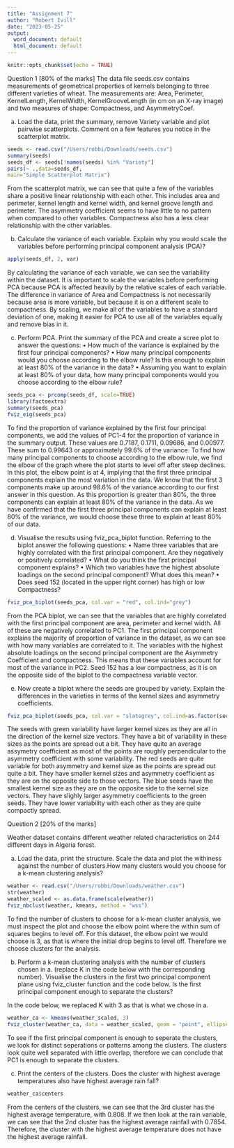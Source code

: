 ```yaml
---
title: "Assignment 7"
author: "Robert Ivill"
date: "2023-05-25"
output:
  word_document: default
  html_document: default
---
```


```r
knitr::opts_chunk$set(echo = TRUE)
```

Question 1 [80% of the marks]
The data file seeds.csv contains measurements of geometrical properties of kernels belonging to three different varieties of wheat. The measurements are: Area, Perimeter, KernelLength, KernelWidth, KernelGrooveLength (in cm on an X-ray image) and two measures of shape: Compactness, and AsymmetryCoef.

a. Load the data, print the summary, remove Variety variable and plot pairwise scatterplots. Comment on a few features you notice in the scatterplot matrix.

```r
seeds <- read.csv("/Users/robbi/Downloads/seeds.csv")
summary(seeds)
seeds_df <- seeds[!names(seeds) %in% "Variety"]
pairs(~ .,data=seeds_df,
main="Simple Scatterplot Matrix")
```
From the scatterplot matrix, we can see that quite a few of the variables share a positive linear relationship with each other. This includes area and perimeter, kernel length and kernel width, and kernel groove length and perimeter. The asymmetry coefficient seems to have little to no pattern when compared to other variables. Compactness also has a less clear relationship with the other variables.

b. Calculate the variance of each variable. Explain why you would scale the variables before performing principal component analysis (PCA)?

``` r
apply(seeds_df, 2, var)
```
By calculating the variance of each variable, we can see the variability within the dataset. It is important to scale the variables before performing PCA because PCA is affected heavily by the relative scales of each variable. The difference in variance of Area and Compactness is not necessarily because area is more variable, but because it is on a different scale to compactness. By scaling, we make all of the variables to have a standard deviation of one, making it easier for PCA to use all of the variables equally and remove bias in it.

c. Perform PCA. Print the summary of the PCA and create a scree plot to answer the questions:
• How much of the variance is explained by the first four principal components?
• How many principal components would you choose according to the elbow rule? Is this enough to explain at least 80% of the variance in the data?
• Assuming you want to explain at least 80% of your data, how many principal components would you choose according to the elbow rule?

```r
seeds_pca <- prcomp(seeds_df, scale=TRUE)
library(factoextra)
summary(seeds_pca)
fviz_eig(seeds_pca)
```
To find the proportion of variance explained by the first four principal components, we add the values of PC1-4 for the proportion of variance in the summary output. These values are 0.7187, 0.1711, 0.09686, and 0.00977. These sum to 0.99643 or approximately 99.6% of the variance.
To find how many principal components to choose according to the elbow rule, we find the elbow of the graph where the plot starts to level off after steep declines. In this plot, the elbow point is at 4, implying that the first three principal components explain the most variation in the data. We know that the first 3 components make up around 98.6% of the variance according to our first answer in this question. As this proportion is greater than 80%, the three components can explain at least 80% of the variance in the data.
As we have confirmed that the first three principal components can explain at least 80% of the variance, we would choose these three to explain at least 80% of our data.

d. Visualise the results using fviz_pca_biplot function. Referring to the biplot answer the following questions:
• Name three variables that are highly correlated with the first principal component. Are they negatively or positively correlated?
• What do you think the first principal component explains?
• Which two variables have the highest absolute loadings on the second principal component? What does this mean?
• Does seed 152 (located in the upper right corner) has high or low Compactness?

```r
fviz_pca_biplot(seeds_pca, col.var = "red", col.ind="grey")
```
From the PCA biplot, we can see that the variables that are highly correlated with the first principal component are area, perimeter and kernel width. All of these are negatively correlated to PC1. The first principal component explains the majority of proportion of variance in the dataset, as we can see with how many variables are correlated to it. The variables with the highest absolute loadings on the second principal component are the Asymmetry Coefficient and compactness. This means that these variables account for most of the variance in PC2. Seed 152 has a low compactness, as it is on the opposite side of the biplot to the compactness variable vector.

e. Now create a biplot where the seeds are grouped by variety. Explain the differences in the varieties in terms of the kernel sizes and asymmetry coefficients.

```r
fviz_pca_biplot(seeds_pca, col.var = "slategrey", col.ind=as.factor(seeds$Variety), label="var")
```

The seeds with green variability have larger kernel sizes as they are all in the direction of the kernel size vectors. They have a bit of variability in these sizes as the points are spread out a bit. They have quite an average assymetry coefficient as most of the points are roughly perpendicular to the asymmetry coefficient with some variability. The red seeds are quite variable for both asymmetry and kernel size as the points are spread out quite a bit. They have smaller kernel sizes and asymmetry coefficient as they are on the opposite side to those vectors. The blue seeds have the smallest kernel size as they are on the opposite side to the kernel size vectors. They have slighly larger asymmetry coefficients to the green seeds. They have lower variability with each other as they are quite compactly spread.

Question 2 [20% of the marks]

Weather dataset contains different weather related characteristics on 244 different days in Algeria forest.

a. Load the data, print the structure. Scale the data and plot the withiness against the number of clusters.How many clusters would you choose for a k-mean clustering analysis?

```r
weather <- read.csv("/Users/robbi/Downloads/weather.csv")
str(weather)
weather_scaled <- as.data.frame(scale(weather))
fviz_nbclust(weather, kmeans, method = "wss")
```
To find the number of clusters to choose for a k-mean cluster analysis, we must inspect the plot and choose the elbow point where the within sum of squares begins to level off. For this dataset, the elbow point we would choose is 3, as that is where the initial drop begins to level off. Therefore we choose clusters for the analysis.

b. Perform a k-mean clustering analysis with the number of clusters chosen in a. (replace K in the code below with the corresponding number). Visualise the clusters in the first two principal component plane using fviz_cluster function and the code below. Is the first principal component enough to separate the clusters?

In the code below, we replaced K with 3 as that is what we chose in a.
```r
weather_ca <- kmeans(weather_scaled, 3)
fviz_cluster(weather_ca, data = weather_scaled, geom = "point", ellipse.type = "none", ggtheme = theme_bw())
```
To see if the first principal component is enough to seperate the clusters, we look for distinct seperations or patterns among the clusters. The clusters look quite well separated with little overlap, therefore we can conclude that PC1 is enough to separate the clusters. 

c. Print the centers of the clusters. Does the cluster with highest average temperatures also have highest average rain fall?

```r
weather_ca$centers
```
From the centers of the clusters, we can see that the 3rd cluster has the highest average temperature, with 0.808. If we then look at the rain variable, we can see that the 2nd cluster has the highest average rainfall with 0.7854. Therefore, the cluster with the highest average temperature does not have the highest average rainfall. 